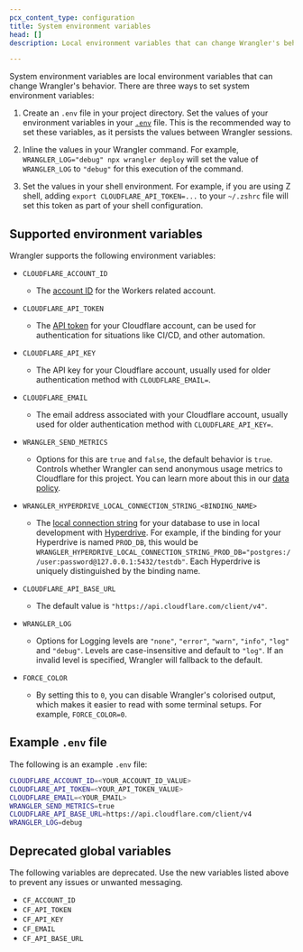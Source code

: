 ```yaml
---
pcx_content_type: configuration
title: System environment variables
head: []
description: Local environment variables that can change Wrangler's behavior.

---
```



System environment variables are local environment variables that can change Wrangler's behavior. There are three ways to set system environment variables:

1. Create an `.env` file in your project directory. Set the values of your environment variables in your [`.env`](/workers/wrangler/system-environment-variables/#example-env-file) file. This is the recommended way to set these variables, as it persists the values between Wrangler sessions.

2. Inline the values in your Wrangler command. For example, `WRANGLER_LOG="debug" npx wrangler deploy` will set the value of `WRANGLER_LOG` to `"debug"` for this execution of the command.

3. Set the values in your shell environment. For example, if you are using Z shell, adding `export CLOUDFLARE_API_TOKEN=...` to your `~/.zshrc` file will set this token as part of your shell configuration.

## Supported environment variables

Wrangler supports the following environment variables:



* `CLOUDFLARE_ACCOUNT_ID` <Type text="string" /> <MetaInfo text="optional" />

  * The [account ID](/fundamentals/setup/find-account-and-zone-ids/) for the Workers related account.

* `CLOUDFLARE_API_TOKEN` <Type text="string" /> <MetaInfo text="optional" />

  * The [API token](/fundamentals/api/get-started/create-token/) for your Cloudflare account, can be used for authentication for situations like CI/CD, and other automation.

* `CLOUDFLARE_API_KEY` <Type text="string" /> <MetaInfo text="optional" />

  * The API key for your Cloudflare account, usually used for older authentication method with `CLOUDFLARE_EMAIL=`.

* `CLOUDFLARE_EMAIL` <Type text="string" /> <MetaInfo text="optional" />

  * The email address associated with your Cloudflare account, usually used for older authentication method with `CLOUDFLARE_API_KEY=`.

* `WRANGLER_SEND_METRICS` <Type text="string" /> <MetaInfo text="optional" />

  * Options for this are `true` and `false`, the default behavior is `true`. Controls whether Wrangler can send anonymous usage metrics to Cloudflare for this project. You can learn more about this in our [data policy](https://github.com/cloudflare/workers-sdk/tree/main/telemetry.md).

* `WRANGLER_HYPERDRIVE_LOCAL_CONNECTION_STRING_<BINDING_NAME>`<Type text="string" /> <MetaInfo text="optional" />

  * The [local connection string](/hyperdrive/configuration/local-development/) for your database to use in local development with [Hyperdrive](/hyperdrive/). For example, if the binding for your Hyperdrive is named `PROD_DB`, this would be `WRANGLER_HYPERDRIVE_LOCAL_CONNECTION_STRING_PROD_DB="postgres://user:password@127.0.0.1:5432/testdb"`. Each Hyperdrive is uniquely distinguished by the binding name.

* `CLOUDFLARE_API_BASE_URL` <Type text="string" /> <MetaInfo text="optional" />

  * The default value is `"https://api.cloudflare.com/client/v4"`.

* `WRANGLER_LOG` <Type text="string" /> <MetaInfo text="optional" />

  * Options for Logging levels are `"none"`, `"error"`, `"warn"`, `"info"`, `"log"` and `"debug"`. Levels are case-insensitive and default to `"log"`. If an invalid level is specified, Wrangler will fallback to the default.

* `FORCE_COLOR` <Type text="string" /> <MetaInfo text="optional" />

  * By setting this to `0`, you can disable Wrangler's colorised output, which makes it easier to read with some terminal setups. For example, `FORCE_COLOR=0`.





## Example `.env` file

The following is an example `.env` file:

```bash
CLOUDFLARE_ACCOUNT_ID=<YOUR_ACCOUNT_ID_VALUE>
CLOUDFLARE_API_TOKEN=<YOUR_API_TOKEN_VALUE>
CLOUDFLARE_EMAIL=<YOUR_EMAIL>
WRANGLER_SEND_METRICS=true
CLOUDFLARE_API_BASE_URL=https://api.cloudflare.com/client/v4
WRANGLER_LOG=debug
```

## Deprecated global variables

The following variables are deprecated. Use the new variables listed above to prevent any issues or unwanted messaging.

* `CF_ACCOUNT_ID`
* `CF_API_TOKEN`
* `CF_API_KEY`
* `CF_EMAIL`
* `CF_API_BASE_URL`
